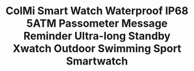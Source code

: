 ---
id: '32811386528'
title: >-
  ColMi Smart Watch Waterproof IP68 5ATM Passometer Message Reminder Ultra-long
  Standby Xwatch Outdoor Swimming Sport Smartwatch
description: ''
images:
  - >-
    ../../images/32811386528/0_ColMi-Smart-Watch-Waterproof-IP68-5ATM-Passometer-Message-Reminder-Ultra-long-Standby-Xwatch-Outdoor-Swimming-Sport.jpg
  - >-
    ../../images/32811386528/1_ColMi-Smart-Watch-Waterproof-IP68-5ATM-Passometer-Message-Reminder-Ultra-long-Standby-Xwatch-Outdoor-Swimming-Sport.jpg
  - >-
    ../../images/32811386528/2_ColMi-Smart-Watch-Waterproof-IP68-5ATM-Passometer-Message-Reminder-Ultra-long-Standby-Xwatch-Outdoor-Swimming-Sport.jpg
  - >-
    ../../images/32811386528/3_ColMi-Smart-Watch-Waterproof-IP68-5ATM-Passometer-Message-Reminder-Ultra-long-Standby-Xwatch-Outdoor-Swimming-Sport.jpg
  - >-
    ../../images/32811386528/4_ColMi-Smart-Watch-Waterproof-IP68-5ATM-Passometer-Message-Reminder-Ultra-long-Standby-Xwatch-Outdoor-Swimming-Sport.jpg
  - >-
    ../../images/32811386528/5_ColMi-Smart-Watch-Waterproof-IP68-5ATM-Passometer-Message-Reminder-Ultra-long-Standby-Xwatch-Outdoor-Swimming-Sport.jpg
pricing:
  price: 99.99
  compareAt: null
  cost: null
  taxed: true
variants:
  - title: Color
    options:
      - optionId: '14:29'
        src: >-
          https://ae01.alicdn.com/kf/HTB1D3_NRXXXXXaFXXXXq6xXFXXXg/ColMi-Smart-Watch-Waterproof-IP68-5ATM-Passometer-Message-Reminder-Ultra-long-Standby-Xwatch-Outdoor-Swimming-Sport.jpg
        text: Silver black
      - optionId: '14:193'
        src: >-
          https://ae01.alicdn.com/kf/HTB1ZUy3RXXXXXXoapXXq6xXFXXXF/ColMi-Smart-Watch-Waterproof-IP68-5ATM-Passometer-Message-Reminder-Ultra-long-Standby-Xwatch-Outdoor-Swimming-Sport.jpg
        text: Black
      - optionId: '14:175'
        src: >-
          https://ae01.alicdn.com/kf/HTB1NHTGSXXXXXbrXFXXq6xXFXXXY/ColMi-Smart-Watch-Waterproof-IP68-5ATM-Passometer-Message-Reminder-Ultra-long-Standby-Xwatch-Outdoor-Swimming-Sport.jpg
        text: Black with green
      - optionId: '14:10'
        src: >-
          https://ae01.alicdn.com/kf/HTB1f_6ZSXXXXXb7XXXXq6xXFXXXL/ColMi-Smart-Watch-Waterproof-IP68-5ATM-Passometer-Message-Reminder-Ultra-long-Standby-Xwatch-Outdoor-Swimming-Sport.jpg
        text: Black with red
      - optionId: '14:691'
        src: >-
          https://ae01.alicdn.com/kf/HTB1_66CSXXXXXcwXFXXq6xXFXXX8/ColMi-Smart-Watch-Waterproof-IP68-5ATM-Passometer-Message-Reminder-Ultra-long-Standby-Xwatch-Outdoor-Swimming-Sport.jpg
        text: Silver with green
      - optionId: '14:173'
        src: >-
          https://ae01.alicdn.com/kf/HTB1eNLNSXXXXXbfXpXXq6xXFXXXM/ColMi-Smart-Watch-Waterproof-IP68-5ATM-Passometer-Message-Reminder-Ultra-long-Standby-Xwatch-Outdoor-Swimming-Sport.jpg
        text: Silver with red
      - optionId: '14:366'
        src: >-
          https://ae01.alicdn.com/kf/HTB1ZgD_SXXXXXbXXpXXq6xXFXXXO/ColMi-Smart-Watch-Waterproof-IP68-5ATM-Passometer-Message-Reminder-Ultra-long-Standby-Xwatch-Outdoor-Swimming-Sport.jpg
        text: Black with Blue
      - optionId: '14:1052'
        src: >-
          https://ae01.alicdn.com/kf/HTB1JX25SXXXXXXnXFXXq6xXFXXXR/ColMi-Smart-Watch-Waterproof-IP68-5ATM-Passometer-Message-Reminder-Ultra-long-Standby-Xwatch-Outdoor-Swimming-Sport.jpg
        text: Silver with Blue
      - optionId: '14:350853'
        src: >-
          https://ae01.alicdn.com/kf/HTB1XDLnRXXXXXc3XFXXq6xXFXXXu/ColMi-Smart-Watch-Waterproof-IP68-5ATM-Passometer-Message-Reminder-Ultra-long-Standby-Xwatch-Outdoor-Swimming-Sport.jpg
        text: Silver
tags:
  - Compatibility
  - All Compatible
  - Language
  - 'French,German,Russian,Japanese,Italian,Korean,English,Spanish,Portuguese'
  - Style
  - Sport
  - Network Mode
  - None
  - Screen Shape
  - Round
  - Function
  - >-
    Week,Message Reminder,Passometer,Alarm Clock,Call Reminder,Month,Remote
    Control
  - Application Age Group
  - Adult
  - Brand Name
  - ColMi
  - RAM
  - <128MB
  - Mechanism
  - 'Yes'
  - Battery Capacity
  - 220-300mAh
  - Movement Type
  - Electronic
  - Case Material
  - Alloy
  - Band Material
  - Silica Gel
  - ROM
  - <128MB
  - Display Size
  - 1.1 inch
  - Waterproof Grade
  - Professional Waterproof
  - Battery Detachable
  - 'Yes'
  - Band Detachable
  - 'Yes'
  - Type
  - On Wrist
  - System
  - None
  - Rear Camera
  - None
  - Battery
  - CR2032
  - Battery life (high consumption)
  - 5 months
  - Battery life (normal)
  - 8 months
  - Battery life (energy saving)
  - 12 months
  - Waterproof grade
  - 5 ATM (50M)
  - Bluetooth
  - '4.0'
  - 'APP '
  - Sports+
  - Strap width
  - 22MM
meta: null
---